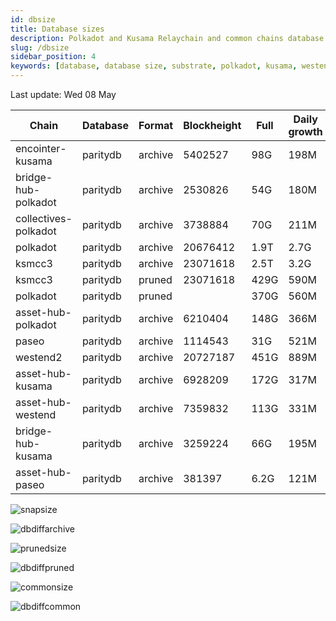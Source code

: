 ```yaml
---
id: dbsize
title: Database sizes
description: Polkadot and Kusama Relaychain and common chains database sizes
slug: /dbsize
sidebar_position: 4
keywords: [database, database size, substrate, polkadot, kusama, westend]
---
```



Last update: Wed 08 May

| Chain    | Database   | Format | Blockheight | Full         | Daily growth |
| ------------------------| ----------- | -------- | ------- | ---------- | ----- | 
| encointer-kusama | paritydb | archive | 5402527 | 98G | 198M |
| bridge-hub-polkadot | paritydb | archive | 2530826 | 54G | 180M |
| collectives-polkadot | paritydb | archive | 3738884 | 70G | 211M |
| polkadot | paritydb | archive | 20676412 | 1.9T | 2.7G |
| ksmcc3 | paritydb | archive | 23071618 | 2.5T | 3.2G |
| ksmcc3 | paritydb | pruned | 23071618 | 429G | 590M |
| polkadot | paritydb | pruned |  | 370G | 560M |
| asset-hub-polkadot | paritydb | archive | 6210404 | 148G | 366M |
| paseo | paritydb | archive | 1114543 | 31G | 521M |
| westend2 | paritydb | archive | 20727187 | 451G | 889M |
| asset-hub-kusama | paritydb | archive | 6928209 | 172G | 317M |
| asset-hub-westend | paritydb | archive | 7359832 | 113G | 331M |
| bridge-hub-kusama | paritydb | archive | 3259224 | 66G | 195M |
| asset-hub-paseo | paritydb | archive | 381397 | 6.2G | 121M |

![snapsize](/img/archivesize.png)

![dbdiffarchive](/img/dbdiffrelay.png)

![prunedsize](/img/prunedsize.png)

![dbdiffpruned](/img/dbdiffpruned.png)

![commonsize](/img/commonsize.png)

![dbdiffcommon](/img/dbdiffcommon.png)
